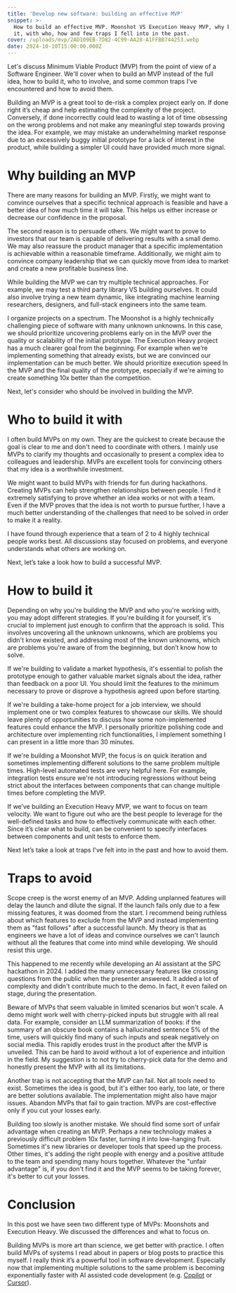 ```yaml
---
title: 'Develop new software: building an effective MVP'
snippet: >-
  How to build an effective MVP. Moonshot VS Execution Heavy MVP, why building
  it, with who, how and few traps I fell into in the past.
cover: /uploads/mvp/2AD109EB-7D82-4C99-AA28-A1FFBB744253.webp
date: 2024-10-10T15:00:00.000Z
---
```


Let's discuss Minimum Viable Product (MVP) from the point of view of a Software Engineer. We'll cover when to build an MVP instead of the full idea, how to build it, who to involve, and some common traps I've encountered and how to avoid them.

Building an MVP is a great tool to de-risk a complex project early on. If done right it’s cheap and help estimating the complexity of the project. Conversely, if done incorrectly could lead to wasting a lot of time obsessing on the wrong problems and not make any meaningful step towards proving the idea. For example, we may mistake an underwhelming market response due to an excessively buggy initial prototype for a lack of interest in the product, while building a simpler UI could have provided much more signal.

# Why building an MVP

There are many reasons for building an MVP. Firstly, we might want to convince ourselves that a specific technical approach is feasible and have a better idea of how much time it will take. This helps us either increase or decrease our confidence in the proposal.

The second reason is to persuade others. We might want to prove to investors that our team is capable of delivering results with a small demo. We may also reassure the product manager that a specific implementation is achievable within a reasonable timeframe. Additionally, we might aim to convince company leadership that we can quickly move from idea to market and create a new profitable business line.

While building the MVP we can try multiple technical approaches. For example, we may test a third party library VS building ourselves. It could also involve trying a new team dynamic, like integrating machine learning researchers, designers, and full-stack engineers into the same team.

I organize projects on a spectrum. The Moonshot is a highly technically challenging piece of software with many unknown unknowns. In this case, we should prioritize uncovering problems early on in the MVP over the quality or scalability of the initial prototype. The Execution Heavy project has a much clearer goal from the beginning. For example when we’re implementing something that already exists, but we are convinced our implementation can be much better. We should prioritize execution speed In the MVP and the final quality of the prototype, especially if we're aiming to create something 10x better than the competition.

Next, let's consider who should be involved in building the MVP.

# Who to build it with

I often build MVPs on my own. They are the quickest to create because the goal is clear to me and don't need to coordinate with others. I mainly use MVPs to clarify my thoughts and occasionally to present a complex idea to colleagues and leadership. MVPs are excellent tools for convincing others that my idea is a worthwhile investment.

We might want to build MVPs with friends for fun during hackathons. Creating MVPs can help strengthen relationships between people. I find it extremely satisfying to prove whether an idea works or not with a team. Even if the MVP proves that the idea is not worth to pursue further, I have a much better understanding of the challenges that need to be solved in order to make it a reality.

I have found through experience that a team of 2 to 4 highly technical people works best. All discussions stay focused on problems, and everyone understands what others are working on.

Next, let’s take a look how to build a successful MVP.

# How to build it

Depending on why you're building the MVP and who you're working with, you may adopt different strategies. If you're building it for yourself, it's crucial to implement just enough to confirm that the approach is solid. This involves uncovering all the unknown unknowns, which are problems you didn't know existed, and addressing most of the known unknowns, which are problems you're aware of from the beginning, but don’t know how to solve.

If we're building to validate a market hypothesis, it's essential to polish the prototype enough to gather valuable market signals about the idea, rather than feedback on a poor UI. You should limit the features to the minimum necessary to prove or disprove a hypothesis agreed upon before starting.

If we're building a take-home project for a job interview, we should implement one or two complex features to showcase our skills. We should leave plenty of opportunities to discuss how some non-implemented features could enhance the MVP. I personally prioritize polishing code and architecture over implementing rich functionalities, I implement something I can present in a little more than 30 minutes.

<Comment comment="uncertainty tradeoff" />

If we're building a Moonshot MVP, the focus is on quick iteration and sometimes implementing different solutions to the same problem multiple times. High-level automated tests are very helpful here. For example, integration tests ensure we're not introducing regressions without being strict about the interfaces between components that can change multiple times before completing the MVP.

If we’ve building an Execution Heavy MVP, we want to focus on team velocity. We want to figure out who are the best people to leverage for the well-defined tasks and how to effectively communicate with each other. Since it’s clear what to build, can be convenient to specify interfaces between components and unit tests to enforce them.

Next let’s take a look at traps I've felt into in the past and how to avoid them.

# Traps to avoid

Scope creep is the worst enemy of an MVP. Adding unplanned features will delay the launch and dilute the signal. If the launch fails only due to a few missing features, it was doomed from the start. I recommend being ruthless about which features to exclude from the MVP and instead implementing them as "fast follows" after a successful launch. My theory is that as engineers we have a lot of ideas and convince ourselves we can't launch without all the features that come into mind while developing. We should resist this urge.

This happened to me recently while developing an AI assistant at the SPC hackathon in 2024. I added the many unnecessary features like crossing questions from the public when the presenter answered. It added a lot of complexity and didn't contribute much to the demo. In fact, it even failed on stage, during the presentation.

<VideoYoutube id="CrNaF-vG7tA" />

Beware of MVPs that seem valuable in limited scenarios but won't scale. A demo might work well with cherry-picked inputs but struggle with all real data. For example, consider an LLM summarization of books: if the summary of an obscure book contains a hallucinated sentence 5% of the time, users will quickly find many of such inputs and speak negatively on social media. This rapidly erodes trust in the product after the MVP is unveiled. This can be hard to avoid without a lot of experience and intuition in the field. My suggestion is to not try to cherry-pick data for the demo and honestly present the MVP with all its limitations.

Another trap is not accepting that the MVP can fail. Not all tools need to exist. Sometimes the idea is good, but it's either too early, too late, or there are better solutions available. The implementation might also have major issues. Abandon MVPs that fail to gain traction. MVPs are cost-effective only if you cut your losses early.

Building too slowly is another mistake. We should find some sort of unfair advantage when creating an MVP. Perhaps a new technology makes a previously difficult problem 10x faster, turning it into low-hanging fruit. Sometimes it's new libraries or developer tools that speed up the process. Other times, it's adding the right people with energy and a positive attitude to the team and spending many hours together. Whatever the "unfair advantage" is, if you don't find it and the MVP seems to be taking forever, it's better to cut your losses.

# Conclusion

In this post we have seen two different type of MVPs: Moonshots and Execution Heavy. We discussed the differences and what to focus on.

Building MVPs is more art than science, we get better with practice. I often build MVPs of systems I read about in papers or blog posts to practice this myself. I really think it’s a powerful tool in software development. Especially now that implementing multiple solutions to the same problem is becoming exponentially faster with AI assisted code development (e.g. [Copilot](https://github.com/features/copilot) or [Cursor](https://www.cursor.com)).
